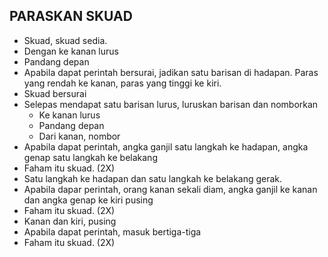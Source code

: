 ## PARASKAN SKUAD

- Skuad, skuad sedia.
- Dengan ke kanan lurus
- Pandang depan
- Apabila dapat perintah bersurai, jadikan satu barisan di hadapan. Paras yang rendah ke kanan, paras yang tinggi ke kiri.
- Skuad bersurai
- Selepas mendapat satu barisan lurus, luruskan barisan dan nomborkan
  - Ke kanan lurus
  - Pandang depan
  - Dari kanan, nombor
- Apabila dapat perintah, angka ganjil satu langkah ke hadapan, angka genap satu langkah ke belakang
- Faham itu skuad. (2X)
- Satu langkah ke hadapan dan satu langkah ke belakang gerak.
- Apabila dapar perintah, orang kanan sekali diam, angka ganjil ke kanan dan angka genap ke kiri pusing
- Faham itu skuad. (2X)
- Kanan dan kiri, pusing
- Apabila dapat perintah, masuk bertiga-tiga
- Faham itu skuad. (2X)
